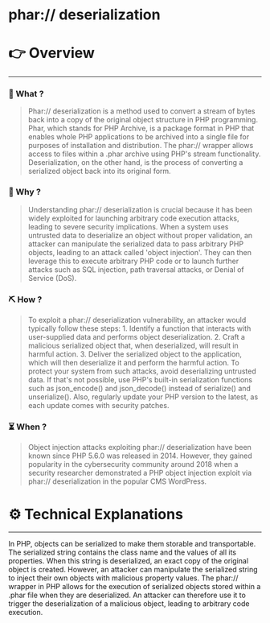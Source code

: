 # phar:// deserialization


# 👉 Overview

---

### 👀 What ?

> Phar:// deserialization is a method used to convert a stream of bytes back into a copy of the original object structure in PHP programming. Phar, which stands for PHP Archive, is a package format in PHP that enables whole PHP applications to be archived into a single file for purposes of installation and distribution. The phar:// wrapper allows access to files within a .phar archive using PHP's stream functionality. Deserialization, on the other hand, is the process of converting a serialized object back into its original form.
> 

### 🧐 Why ?

> Understanding phar:// deserialization is crucial because it has been widely exploited for launching arbitrary code execution attacks, leading to severe security implications. When a system uses untrusted data to deserialize an object without proper validation, an attacker can manipulate the serialized data to pass arbitrary PHP objects, leading to an attack called 'object injection'. They can then leverage this to execute arbitrary PHP code or to launch further attacks such as SQL injection, path traversal attacks, or Denial of Service (DoS).
> 

### ⛏️ How ?

> To exploit a phar:// deserialization vulnerability, an attacker would typically follow these steps: 1. Identify a function that interacts with user-supplied data and performs object deserialization. 2. Craft a malicious serialized object that, when deserialized, will result in harmful action. 3. Deliver the serialized object to the application, which will then deserialize it and perform the harmful action. To protect your system from such attacks, avoid deserializing untrusted data. If that's not possible, use PHP's built-in serialization functions such as json_encode() and json_decode() instead of serialize() and unserialize(). Also, regularly update your PHP version to the latest, as each update comes with security patches.
> 

### ⏳ When ?

> Object injection attacks exploiting phar:// deserialization have been known since PHP 5.6.0 was released in 2014. However, they gained popularity in the cybersecurity community around 2018 when a security researcher demonstrated a PHP object injection exploit via phar:// deserialization in the popular CMS WordPress.
> 

# ⚙️ Technical Explanations

---

In PHP, objects can be serialized to make them storable and transportable. The serialized string contains the class name and the values of all its properties. When this string is deserialized, an exact copy of the original object is created. However, an attacker can manipulate the serialized string to inject their own objects with malicious property values. The phar:// wrapper in PHP allows for the execution of serialized objects stored within a .phar file when they are deserialized. An attacker can therefore use it to trigger the deserialization of a malicious object, leading to arbitrary code execution.
